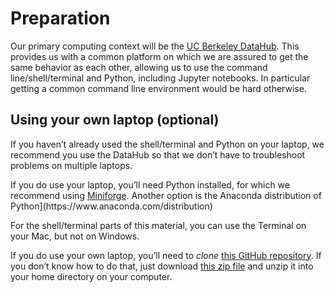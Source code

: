 
# Preparation

Our primary computing context will be the [UC Berkeley DataHub](../prep.qmd). This provides us with a common platform on which we are assured to get the same behavior as each other, allowing us to use the command line/shell/terminal and Python, including Jupyter notebooks. In particular getting a common command line environment would be hard otherwise. 

::: {.callout-note collapse="true"}
## Using your own laptop (optional)

If you haven't already used the shell/terminal and Python on your laptop, we recommend you use the DataHub so that we don't have to troubleshoot problems on multiple laptops.

If you do use your laptop, you'll need Python installed, for which we recommend using [Miniforge](https://github.com/conda-forge/miniforge). Another option is the Anaconda distribution of Python](https://www.anaconda.com/distribution)

For the shell/terminal parts of this material, you can use the Terminal on your Mac, but not on Windows.

If you do use your own laptop, you'll need to *clone* [this GitHub repository](https://github.com/berkeley-scf/compute-skills-2024). If you don't know how to do that, just download [this zip file](https://github.com/berkeley-scf/compute-skills-2024/archive/refs/heads/main.zip) and unzip it into your home directory on your computer.
:::
